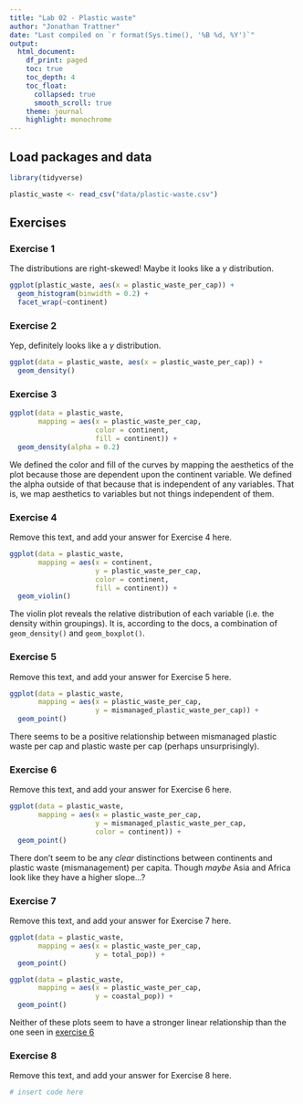 ```yaml
---
title: "Lab 02 - Plastic waste"
author: "Jonathan Trattner"
date: "Last compiled on `r format(Sys.time(), '%B %d, %Y')`"
output: 
  html_document:
    df_print: paged
    toc: true
    toc_depth: 4
    toc_float:
      collapsed: true
      smooth_scroll: true
    theme: journal
    highlight: monochrome
---
```


## Load packages and data

```r
library(tidyverse) 
```

```r
plastic_waste <- read_csv("data/plastic-waste.csv")
```

## Exercises

### Exercise 1

The distributions are right-skewed! Maybe it looks like a $\gamma$ distribution.

```r
ggplot(plastic_waste, aes(x = plastic_waste_per_cap)) +
  geom_histogram(binwidth = 0.2) + 
  facet_wrap(~continent)
```

### Exercise 2

Yep, definitely looks like a $\gamma$ distribution.

```r
ggplot(data = plastic_waste, aes(x = plastic_waste_per_cap)) +
  geom_density()
```

### Exercise 3

```r
ggplot(data = plastic_waste, 
       mapping = aes(x = plastic_waste_per_cap, 
                     color = continent, 
                     fill = continent)) +
  geom_density(alpha = 0.2)
```

We defined the color and fill of the curves by mapping the aesthetics of the plot because those are dependent upon the continent variable. We defined the alpha outside of that because that is independent of any variables. That is, we map aesthetics to variables but not things independent of them.

### Exercise 4

Remove this text, and add your answer for Exercise 4 here.

```r
ggplot(data = plastic_waste, 
       mapping = aes(x = continent, 
                     y = plastic_waste_per_cap,
                     color = continent, 
                     fill = continent)) +
  geom_violin()
```

The violin plot reveals the relative distribution of each variable (i.e. the density within groupings). It is, according to the docs, a combination of `geom_density()` and `geom_boxplot()`.

### Exercise 5

Remove this text, and add your answer for Exercise 5 here.

```r
ggplot(data = plastic_waste, 
       mapping = aes(x = plastic_waste_per_cap, 
                     y = mismanaged_plastic_waste_per_cap)) +
  geom_point()
```

There seems to be a positive relationship between mismanaged plastic waste per cap and plastic waste per cap (perhaps unsurprisingly).

### Exercise 6 {#exercise-6}

Remove this text, and add your answer for Exercise 6 here.

```r
ggplot(data = plastic_waste, 
       mapping = aes(x = plastic_waste_per_cap, 
                     y = mismanaged_plastic_waste_per_cap,
                     color = continent)) +
  geom_point()
```

There don't seem to be any *clear* distinctions between continents and plastic waste (mismanagement) per capita. Though *maybe* Asia and Africa look like they have a higher slope...?

### Exercise 7

Remove this text, and add your answer for Exercise 7 here.

```r
ggplot(data = plastic_waste, 
       mapping = aes(x = plastic_waste_per_cap, 
                     y = total_pop)) +
  geom_point()

```

```r
ggplot(data = plastic_waste, 
       mapping = aes(x = plastic_waste_per_cap, 
                     y = coastal_pop)) +
  geom_point()
```

Neither of these plots seem to have a stronger linear relationship than the one seen in [exercise 6](#exercise-6)

### Exercise 8

Remove this text, and add your answer for Exercise 8 here.

```r
# insert code here
```
